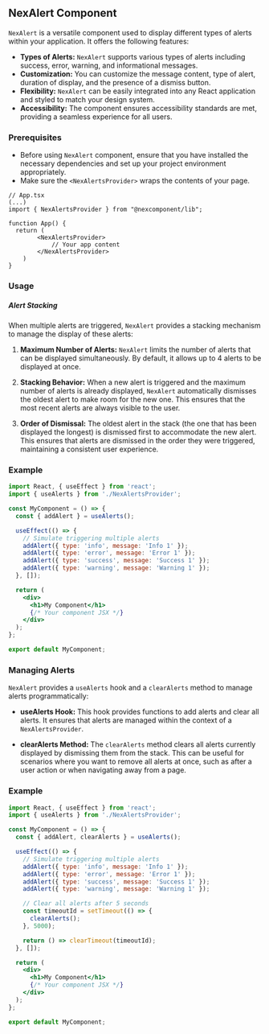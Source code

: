 ## NexAlert Component

`NexAlert` is a versatile component used to display different types of alerts within your application. It offers the following features:

- **Types of Alerts:** `NexAlert` supports various types of alerts including success, error, warning, and informational messages.
- **Customization:** You can customize the message content, type of alert, duration of display, and the presence of a dismiss button.
- **Flexibility:** `NexAlert` can be easily integrated into any React application and styled to match your design system.
- **Accessibility:** The component ensures accessibility standards are met, providing a seamless experience for all users.

### Prerequisites
- Before using `NexAlert` component, ensure that you have installed the necessary dependencies and set up your project environment appropriately.
- Make sure the ```<NexAlertsProvider>``` wraps the contents of your page.

```tsx
// App.tsx
(...)
import { NexAlertsProvider } from "@nexcomponent/lib";

function App() {
  return (
        <NexAlertsProvider>
            // Your app content
        </NexAlertsProvider>
    )
}
```

### Usage

##### Alert Stacking

When multiple alerts are triggered, `NexAlert` provides a stacking mechanism to manage the display of these alerts:

1. **Maximum Number of Alerts:** `NexAlert` limits the number of alerts that can be displayed simultaneously. By default, it allows up to 4 alerts to be displayed at once.

2. **Stacking Behavior:** When a new alert is triggered and the maximum number of alerts is already displayed, `NexAlert` automatically dismisses the oldest alert to make room for the new one. This ensures that the most recent alerts are always visible to the user.

3. **Order of Dismissal:** The oldest alert in the stack (the one that has been displayed the longest) is dismissed first to accommodate the new alert. This ensures that alerts are dismissed in the order they were triggered, maintaining a consistent user experience.

### Example

```jsx
import React, { useEffect } from 'react';
import { useAlerts } from './NexAlertsProvider';

const MyComponent = () => {
  const { addAlert } = useAlerts();

  useEffect(() => {
    // Simulate triggering multiple alerts
    addAlert({ type: 'info', message: 'Info 1' });
    addAlert({ type: 'error', message: 'Error 1' });
    addAlert({ type: 'success', message: 'Success 1' });
    addAlert({ type: 'warning', message: 'Warning 1' });
  }, []);

  return (
    <div>
      <h1>My Component</h1>
      {/* Your component JSX */}
    </div>
  );
};

export default MyComponent;
```

### Managing Alerts

`NexAlert` provides a `useAlerts` hook and a `clearAlerts` method to manage alerts programmatically:

- **useAlerts Hook:** This hook provides functions to add alerts and clear all alerts. It ensures that alerts are managed within the context of a `NexAlertsProvider`.

- **clearAlerts Method:** The `clearAlerts` method clears all alerts currently displayed by dismissing them from the stack. This can be useful for scenarios where you want to remove all alerts at once, such as after a user action or when navigating away from a page.

### Example

```jsx
import React, { useEffect } from 'react';
import { useAlerts } from './NexAlertsProvider';

const MyComponent = () => {
  const { addAlert, clearAlerts } = useAlerts();

  useEffect(() => {
    // Simulate triggering multiple alerts
    addAlert({ type: 'info', message: 'Info 1' });
    addAlert({ type: 'error', message: 'Error 1' });
    addAlert({ type: 'success', message: 'Success 1' });
    addAlert({ type: 'warning', message: 'Warning 1' });

    // Clear all alerts after 5 seconds
    const timeoutId = setTimeout(() => {
      clearAlerts();
    }, 5000);

    return () => clearTimeout(timeoutId);
  }, []);

  return (
    <div>
      <h1>My Component</h1>
      {/* Your component JSX */}
    </div>
  );
};

export default MyComponent;
```